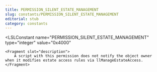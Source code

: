 ```yaml
---
title: PERMISSION_SILENT_ESTATE_MANAGEMENT
slug: constants/PERMISSION_SILENT_ESTATE_MANAGEMENT
editorial: stub
category: constants
---
```


<LSLConstant
	name="PERMISSION_SILENT_ESTATE_MANAGEMENT"
	type="integer"
	value="0x4000"
>
	<Fragment slot="description">
		A script with this permission does not notify the object owner when it modifies estate access rules via llManageEstateAccess.
	</Fragment>
</LSLConstant>
